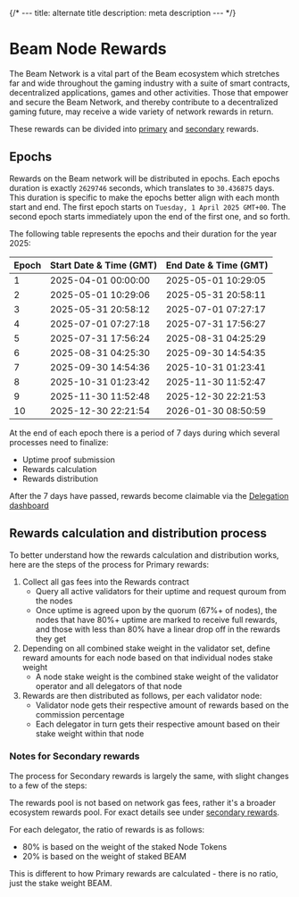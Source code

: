 {/* ---
title: alternate title
description: meta description
--- */}

# Beam Node Rewards

The Beam Network is a vital part of the Beam ecosystem which stretches far and wide throughout the gaming industry with a suite of smart contracts, decentralized applications, games and other activities. Those that empower and secure the Beam Network, and thereby contribute to a decentralized gaming future, may receive a wide variety of network rewards in return.

These rewards can be divided into [primary](/nodes/rewards/primary) and [secondary](/nodes/rewards/secondary) rewards.


## Epochs

Rewards on the Beam network will be distributed in epochs. Each epochs duration is exactly `2629746` seconds, which translates to `30.436875` days. This duration is specific to make the epochs better align with each month start and end. The first epoch starts on `Tuesday, 1 April 2025 GMT+00`. The second epoch starts immediately upon the end of the first one, and so forth. 

The following table represents the epochs and their duration for the year 2025:


| Epoch	| Start Date & Time (GMT) |	End Date & Time (GMT) |
| --- | --- | --- | 
| 1	|	2025-04-01 00:00:00	|	2025-05-01 10:29:05 |
| 2	|	2025-05-01 10:29:06	|	2025-05-31 20:58:11 |
| 3	|	2025-05-31 20:58:12	|	2025-07-01 07:27:17 |
| 4	|	2025-07-01 07:27:18	|	2025-07-31 17:56:27 |
| 5	|	2025-07-31 17:56:24	|	2025-08-31 04:25:29 |
| 6	|	2025-08-31 04:25:30	|	2025-09-30 14:54:35 |
| 7	|	2025-09-30 14:54:36	|	2025-10-31 01:23:41 |
| 8	|	2025-10-31 01:23:42	|	2025-11-30 11:52:47 |
| 9	|	2025-11-30 11:52:48	|	2025-12-30 22:21:53 |
| 10	|	2025-12-30 22:21:54	|	2026-01-30 08:50:59 |

At the end of each epoch there is a period of 7 days during which several processes need to finalize:
- Uptime proof submission
- Rewards calculation
- Rewards distribution

After the 7 days have passed, rewards become claimable via the [Delegation dashboard](https://nodes.onbeam.com)

## Rewards calculation and distribution process

To better understand how the rewards calculation and distribution works, here are the steps of the process for Primary rewards:
1. Collect all gas fees into the Rewards contract
	- Query all active validators for their uptime and request quroum from the nodes
	- Once uptime is agreed upon by the quorum (67%+ of nodes), the nodes that have 80%+ uptime are marked to receive full rewards, and those with less than 80% have a linear drop off in the rewards they get
2. Depending on all combined stake weight in the validator set, define reward amounts for each node based on that individual nodes stake weight
	- A node stake weight is the combined stake weight of the validator operator and all delegators of that node
3. Rewards are then distributed as follows, per each validator node:
	- Validator node gets their respective amount of rewards based on the commission percentage
	- Each delegator in turn gets their respective amount based on their stake weight within that node

### Notes for Secondary rewards

The process for Secondary rewards is largely the same, with slight changes to a few of the steps:

The rewards pool is not based on network gas fees, rather it's a broader ecosystem rewards pool. For exact details see under [secondary rewards](/nodes/rewards/secondary).

For each delegator, the ratio of rewards is as follows: 
- 80% is based on the weight of the staked Node Tokens 
- 20% is based on the weight of staked BEAM

This is different to how Primary rewards are calculated - there is no ratio, just the stake weight BEAM.
